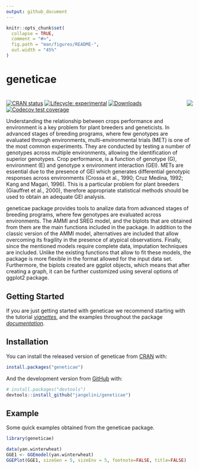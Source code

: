 ---
output: github_document
---

<!-- README.md is generated from README.Rmd. Please edit that file -->

```{r, include = FALSE}
knitr::opts_chunk$set(
  collapse = TRUE,
  comment = "#>",
  fig.path = "man/figures/README-",
  out.width = "45%"
)
```

# geneticae

# <img src="man/figures/baseplot.png" align="right">
<!-- badges: start -->
[![CRAN status](https://www.r-pkg.org/badges/version/geneticae)](https://CRAN.R-project.org/package=geneticae)
[![Lifecycle: experimental](https://img.shields.io/badge/lifecycle-experimental-orange.svg)](https://www.tidyverse.org/lifecycle/#experimental)
[![Downloads](https://cranlogs.r-pkg.org/badges/geneticae?color=blue)](https://cran.rstudio.com/package=geneticae)
[![Codecov test coverage](https://codecov.io/gh/r-lib/geneticae/branch/master/graphs/badge.svg)](https://codecov.io/gh/r-lib/geneticae?branch=master)
<!-- badges: end -->

Understanding the relationship between crops performance and environment is a key problem for plant breeders and geneticists. In advanced stages of breeding programs, where few genotypes are evaluated through environments, multi-environmental trials (MET) is one of the most common experiments. They are conducted by testing a number of genotypes across multiple environments, allowing the identification of superior genotypes. Crop performance, is a function of genotype (G), environment (E) and genotype x environment interaction (GEI). METs are essential due to the presence of GEI which generates differential genotypic responses across environments (Crossa et al., 1990; Cruz Medina, 1992; Kang and Magari, 1996). This is a particular problem for plant breeders (Giauffret et al., 2000), therefore appropriate statistical methods should be used  to obtain an adequate GEI analysis.

geneticae package provides tools to analize data from advanced stages of
breeding programs, where few genotypes are evaluated across environments. The AMMI and SREG model, and the biplots that are obtained from them are the main functions included in the package. In addition to the classic version of the AMMI model, alternatives are included that allow overcoming its fragility in the presence of atypical observations. Finally, since the mentioned models require complete data, imputation techniques are included.
Unlike the existing functions that allow to fit these models, the package is more flexible in the format allowed for the input data set. Furthermore, the biplots created are ggplot objects, which means that after creating a graph, it can be further customized using several options of ggplot2 package.


## Getting Started

If you are just getting started with geneticae we recommend starting with the tutorial [_vignettes_](file:///F:/Especializacion%20en%20bioinformatica/Para%20proyecto%20final/Geneticae%20Package/geneticae/docs/articles/vignettes.html), and the examples throughout the package [_documentation_](file:///F:/Especializacion%20en%20bioinformatica/Para%20proyecto%20final/Geneticae%20Package/geneticae/docs/reference/index.html).

## Installation

You can install the released version of geneticae from
[CRAN](https://CRAN.R-project.org) with:

``` {r, eval=F, tidy=TRUE}
install.packages("geneticae")
```

And the development version from [GitHub](https://github.com/) with:

``` {r, eval=F, tidy=TRUE}
# install.packages("devtools")
devtools::install_github("jangelini/geneticae")
```
## Example

Some quick examples obtained from the geneticae package.

```{r, tidy=TRUE, fig.height=5, fig.width=5, fig.align='center'}
library(geneticae)

data(yan.winterwheat)
GGE1 <- GGEmodel(yan.winterwheat)
GGEPlot(GGE1, sizeGen = 5, sizeEnv = 5, footnote=FALSE, title=FALSE)
```
